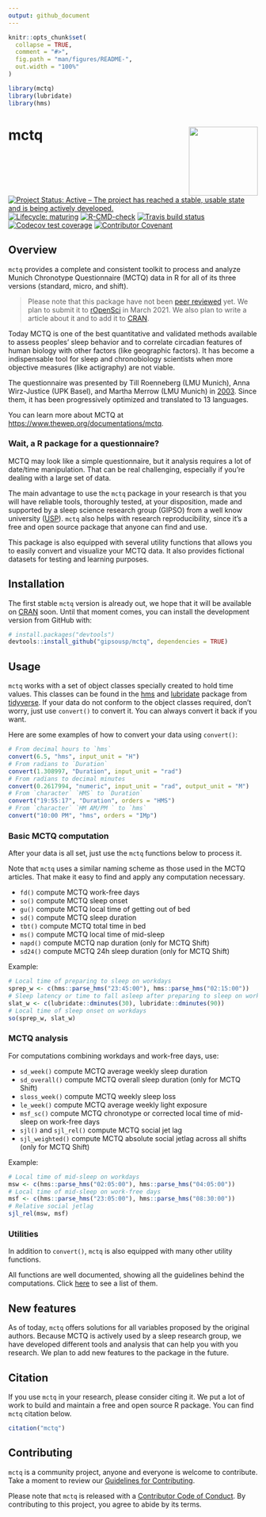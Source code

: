 ```yaml
---
output: github_document
---
```


<!-- README.md is generated from README.Rmd. Please edit that file -->

```r
knitr::opts_chunk$set(
  collapse = TRUE,
  comment = "#>",
  fig.path = "man/figures/README-",
  out.width = "100%"
)

library(mctq)
library(lubridate)
library(hms)
```

# mctq <a href='https://gipsousp.github.io/mctq'><img src='man/figures/logo.png' align="right" height="139" /></a>

<!-- badges: start -->
[![Project Status: Active – The project has reached a stable, usable state and is being actively developed.](https://www.repostatus.org/badges/latest/active.svg)](https://www.repostatus.org/#active)
[![Lifecycle: maturing](https://img.shields.io/badge/lifecycle-maturing-blue.svg)](https://www.tidyverse.org/lifecycle/#maturing)
[![R-CMD-check](https://github.com/gipsousp/mctq/workflows/R-CMD-check/badge.svg)](https://github.com/gipsousp/mctq/actions)
[![Travis build status](https://travis-ci.com/gipsousp/mctq.svg?branch=master)](https://travis-ci.com/gipsousp/mctq)
[![Codecov test coverage](https://codecov.io/gh/gipsousp/mctq/branch/master/graph/badge.svg)](https://codecov.io/gh/gipsousp/mctq?branch=master)
[![Contributor Covenant](https://img.shields.io/badge/Contributor%20Covenant-v2.0%20adopted-ff69b4.svg)](https://gipsousp.github.io/mctq/CODE_OF_CONDUCT.html)
<!-- badges: end -->

## Overview

`mctq` provides a complete and consistent toolkit to process and analyze Munich Chronotype Questionnaire (MCTQ) data in R for all of its three versions (standard, micro, and shift).

> Please note that this package have not been [peer reviewed](https://devguide.ropensci.org/softwarereviewintro.html) yet. We plan to submit it to [rOpenSci](https://ropensci.org/) in March 2021. 
> We also plan to write a article about it and to add it to [CRAN](https://cran.r-project.org/).

Today MCTQ is one of the best quantitative and validated methods available to assess peoples' sleep behavior and to correlate circadian features of human biology with other factors (like geographic factors). It has become a indispensable tool for sleep and chronobiology scientists when more objective measures (like actigraphy) are not viable.

The questionnaire was presented by Till Roenneberg (LMU Munich), Anna Wirz-Justice (UPK Basel), and Martha Merrow (LMU Munich) in [2003](https://doi.org/10.1177/0748730402239679). Since them, it has been progressively optimized and translated to 13 languages.

You can learn more about MCTQ at <https://www.thewep.org/documentations/mctq>.

### Wait, a R package for a questionnaire?

MCTQ may look like a simple questionnaire, but it analysis requires a lot of date/time manipulation. That can be real challenging, especially if you're dealing with a large set of data.

The main advantage to use the `mctq` package in your research is that you will have reliable tools, thoroughly tested, at your disposition, made and supported by a sleep science research group (GIPSO) from a well know university ([USP](https://www5.usp.br/)). `mctq` also helps with research reproducibility, since it's a free and open source package that anyone can find and use.

This package is also equipped with several utility functions that allows you to easily convert and visualize your MCTQ data. It also provides fictional datasets for testing and learning purposes.

## Installation

The first stable `mctq` version is already out, we hope that it will be available on [CRAN](https://cran.r-project.org/) soon. Until that moment comes, you can install the development version from GitHub with:

``` r
# install.packages("devtools")
devtools::install_github("gipsousp/mctq", dependencies = TRUE)
```

## Usage

`mctq` works with a set of object classes specially created to hold time values. This classes can be found in the [hms](https://hms.tidyverse.org/) and [lubridate](https://lubridate.tidyverse.org/) package from [tidyverse](https://www.tidyverse.org/packages/). If your data do not conform to the object classes required, don't worry, just use `convert()` to convert it. You can always convert it back if you want.

Here are some examples of how to convert your data using `convert()`:

```r
# From decimal hours to `hms`
convert(6.5, "hms", input_unit = "H")
# From radians to `Duration`
convert(1.308997, "Duration", input_unit = "rad")
# From radians to decimal minutes
convert(0.2617994, "numeric", input_unit = "rad", output_unit = "M")
# From `character` `HMS` to `Duration`
convert("19:55:17", "Duration", orders = "HMS")
# From `character` `HM AM/PM ` to `hms`
convert("10:00 PM", "hms", orders = "IMp")
```

### Basic MCTQ computation

After your data is all set, just use the `mctq` functions below to process it. 

Note that `mctq` uses a similar naming scheme as those used in the MCTQ articles. That make it easy to find and apply any computation necessary.

* `fd()` compute MCTQ work-free days
* `so()` compute MCTQ sleep onset
* `gu()` compute MCTQ local time of getting out of bed
* `sd()` compute MCTQ sleep duration
* `tbt()` compute MCTQ total time in bed
* `ms()` compute MCTQ local time of mid-sleep
* `napd()` compute MCTQ nap duration (only for MCTQ Shift)
* `sd24()` compute MCTQ 24h sleep duration (only for MCTQ Shift)

Example:

```r
# Local time of preparing to sleep on workdays
sprep_w <- c(hms::parse_hms("23:45:00"), hms::parse_hms("02:15:00"))
# Sleep latency or time to fall asleep after preparing to sleep on workdays
slat_w <- c(lubridate::dminutes(30), lubridate::dminutes(90))
# Local time of sleep onset on workdays
so(sprep_w, slat_w)
```

### MCTQ analysis

For computations combining workdays and work-free days, use:

* `sd_week()` compute MCTQ average weekly sleep duration
* `sd_overall()` compute MCTQ overall sleep duration (only for MCTQ Shift)
* `sloss_week()` compute MCTQ weekly sleep loss
* `le_week()` compute MCTQ average weekly light exposure
* `msf_sc()` compute MCTQ chronotype or corrected local time of mid-sleep on work-free days
* `sjl()` and `sjl_rel()` compute MCTQ social jet lag
* `sjl_weighted()` compute MCTQ absolute social jetlag across all shifts (only for MCTQ Shift)

Example:

```r
# Local time of mid-sleep on workdays
msw <- c(hms::parse_hms("02:05:00"), hms::parse_hms("04:05:00"))
# Local time of mid-sleep on work-free days
msf <- c(hms::parse_hms("23:05:00"), hms::parse_hms("08:30:00"))
# Relative social jetlag
sjl_rel(msw, msf)
```

### Utilities

In addition to `convert()`, `mctq` is also equipped with many other utility functions. 

All functions are well documented, showing all the guidelines behind the computations. Click [here](https://gipsousp.github.io/mctq/reference/index.html) to see a list of them.

## New features

As of today, `mctq` offers solutions for all variables proposed by the original authors. Because MCTQ is actively used by a sleep research group, we have developed different tools and analysis that can help you with you research. We plan to add new features to the package in the future.

## Citation

If you use `mctq` in your research, please consider citing it. We put a lot of work to build and maintain a free and open source R package. You can find `mctq` citation below.

```r
citation("mctq")
```

## Contributing

`mctq` is a community project, anyone and everyone is welcome to contribute. Take a moment to review our [Guidelines for Contributing](https://gipsousp.github.io/mctq/CONTRIBUTING.html).

Please note that `mctq` is released with a [Contributor Code of
Conduct](https://gipsousp.github.io/mctq/CODE_OF_CONDUCT.html). By contributing
to this project, you agree to abide by its terms.
